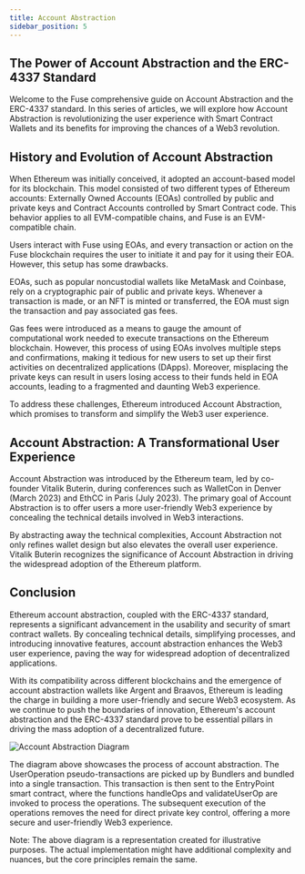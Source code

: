 ```yaml
---
title: Account Abstraction
sidebar_position: 5
---
```


## The Power of Account Abstraction and the ERC-4337 Standard

Welcome to the Fuse comprehensive guide on Account Abstraction and the ERC-4337 standard. In this series of articles, we will explore how Account Abstraction is revolutionizing the user experience with Smart Contract Wallets and its benefits for improving the chances of a Web3 revolution.

## History and Evolution of Account Abstraction

When Ethereum was initially conceived, it adopted an account-based model for its blockchain. This model consisted of two different types of Ethereum accounts: Externally Owned Accounts (EOAs) controlled by public and private keys and Contract Accounts controlled by Smart Contract code. This behavior applies to all EVM-compatible chains, and Fuse is an EVM-compatible chain.

Users interact with Fuse using EOAs, and every transaction or action on the Fuse blockchain requires the user to initiate it and pay for it using their EOA. However, this setup has some drawbacks.

EOAs, such as popular noncustodial wallets like MetaMask and Coinbase, rely on a cryptographic pair of public and private keys. Whenever a transaction is made, or an NFT is minted or transferred, the EOA must sign the transaction and pay associated gas fees.

Gas fees were introduced as a means to gauge the amount of computational work needed to execute transactions on the Ethereum blockchain. However, this process of using EOAs involves multiple steps and confirmations, making it tedious for new users to set up their first activities on decentralized applications (DApps). Moreover, misplacing the private keys can result in users losing access to their funds held in EOA accounts, leading to a fragmented and daunting Web3 experience.

To address these challenges, Ethereum introduced Account Abstraction, which promises to transform and simplify the Web3 user experience.

## Account Abstraction: A Transformational User Experience

Account Abstraction was introduced by the Ethereum team, led by co-founder Vitalik Buterin, during conferences such as WalletCon in Denver (March 2023) and EthCC in Paris (July 2023). The primary goal of Account Abstraction is to offer users a more user-friendly Web3 experience by concealing the technical details involved in Web3 interactions.
 
By abstracting away the technical complexities, Account Abstraction not only refines wallet design but also elevates the overall user experience. Vitalik Buterin recognizes the significance of Account Abstraction in driving the widespread adoption of the Ethereum platform.


## Conclusion

Ethereum account abstraction, coupled with the ERC-4337 standard, represents a significant advancement in the usability and security of smart contract wallets. By concealing technical details, simplifying processes, and introducing innovative features, account abstraction enhances the Web3 user experience, paving the way for widespread adoption of decentralized applications.

With its compatibility across different blockchains and the emergence of account abstraction wallets like Argent and Braavos, Ethereum is leading the charge in building a more user-friendly and secure Web3 ecosystem. As we continue to push the boundaries of innovation, Ethereum's account abstraction and the ERC-4337 standard prove to be essential pillars in driving the mass adoption of a decentralized future.

<img src="https://example.com/account-abstraction-diagram.png" alt="Account Abstraction Diagram" />

The diagram above showcases the process of account abstraction. The UserOperation pseudo-transactions are picked up by Bundlers and bundled into a single transaction. This transaction is then sent to the EntryPoint smart contract, where the functions handleOps and validateUserOp are invoked to process the operations. The subsequent execution of the operations removes the need for direct private key control, offering a more secure and user-friendly Web3 experience.

Note: The above diagram is a representation created for illustrative purposes. The actual implementation might have additional complexity and nuances, but the core principles remain the same.

